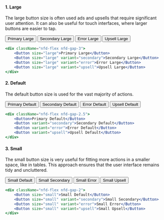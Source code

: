 
#### 1. Large
The large button size is often used ads and upsells that require significant user attention.
It can also be useful for touch interfaces, where larger buttons are easier to tap.

<NewfoldRoot>
    <div className="nfd-flex nfd-gap-3">
        <Button size="large">Primary Large</Button>
        <Button size="large" variant="secondary">Secondary Large</Button>
        <Button size="large" variant="error">Error Large</Button>
        <Button size="large" variant="upsell">Upsell Large</Button>
    </div>
</NewfoldRoot>

```jsx
<div className="nfd-flex nfd-gap-3">
    <Button size="large">Primary Large</Button>
    <Button size="large" variant="secondary">Secondary Large</Button>
    <Button size="large" variant="error">Error Large</Button>
    <Button size="large" variant="upsell">Upsell Large</Button>
</div>
```

#### 2. Default
The default button size is used for the vast majority of actions.

<NewfoldRoot>
    <div className="nfd-flex nfd-gap-2.5">
        <Button>Primary Default</Button>
        <Button variant="secondary">Secondary Default</Button>
        <Button variant="error">Error Default</Button>
        <Button variant="upsell">Upsell Default</Button>
    </div>
</NewfoldRoot>

```jsx
<div className="nfd-flex nfd-gap-2.5">
    <Button>Primary Default</Button>
    <Button variant="secondary">Secondary Default</Button>
    <Button variant="error">Error Default</Button>
    <Button variant="upsell">Upsell Default</Button>
</div>
```

#### 3. Small
The small button size is very useful for fitting more actions in a smaller space, like in tables.
This approach ensures that the user interface remains tidy and uncluttered.

<NewfoldRoot>
    <div className="nfd-flex nfd-gap-2">
        <Button size="small">Small Default</Button>
        <Button size="small" variant="secondary">Small Secondary</Button>
        <Button size="small" variant="error">Small Error</Button>
        <Button size="small" variant="upsell">Small Upsell</Button>
    </div>
</NewfoldRoot>

```jsx
<div className="nfd-flex nfd-gap-2">
    <Button size="small">Small Default</Button>
    <Button size="small" variant="secondary">Small Secondary</Button>
    <Button size="small" variant="error">Small Error</Button>
    <Button size="small" variant="upsell">Small Upsell</Button>
</div>
```